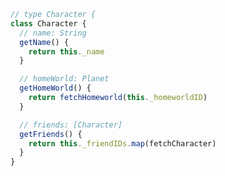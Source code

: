```js word-wrap=false filename="JavaScript"
// type Character {
class Character {
  // name: String
  getName() {
    return this._name
  }

  // homeWorld: Planet
  getHomeWorld() {
    return fetchHomeworld(this._homeworldID)
  }

  // friends: [Character]
  getFriends() {
    return this._friendIDs.map(fetchCharacter)
  }
}
```
